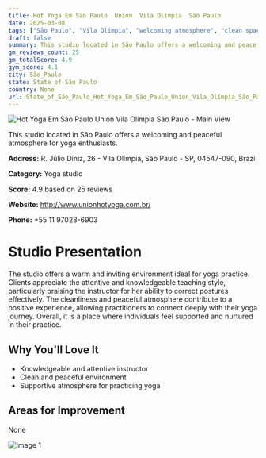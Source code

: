 ```yaml
---
title: Hot Yoga Em São Paulo  Union  Vila Olímpia  São Paulo
date: 2025-03-08
tags: ["São Paulo", "Vila Olímpia", "welcoming atmosphere", "clean space", "São Paulo"]  
draft: false
summary: This studio located in São Paulo offers a welcoming and peaceful atmosphere for yoga enthusiasts.
gm_reviews_count: 25
gm_totalScore: 4.9
gym_score: 4.1
city: São_Paulo
state: State of São Paulo
country: None
url: State_of_São_Paulo_Hot_Yoga_Em_São_Paulo_Union_Vila_Olímpia_São_Paulo
---
```


<div className="aspect-[16/9] relative my-8">
  <img 
    src="https://lh5.googleusercontent.com/p/AF1QipPTJHjCNppT5LgLLqbGt6VuHVwH-wxtY4b1JPJF=w1920-h1080-k-no"
    alt="Hot Yoga Em São Paulo  Union  Vila Olímpia  São Paulo - Main View"
    className="object-cover absolute inset-0 w-full h-full rounded-lg"
  />
</div>

This studio located in São Paulo offers a welcoming and peaceful atmosphere for yoga enthusiasts.

**Address:** R. Júlio Diniz, 26 - Vila Olímpia, São Paulo - SP, 04547-090, Brazil

**Category:** Yoga studio

**Score:** 4.9 based on 25 reviews

**Website:** http://www.unionhotyoga.com.br/

**Phone:** +55 11 97028-6903

# Studio Presentation

The studio offers a warm and inviting environment ideal for yoga practice. Clients appreciate the attentive and knowledgeable teaching style, particularly praising the instructor for her ability to correct postures effectively. The cleanliness and peaceful atmosphere contribute to a positive experience, allowing practitioners to connect deeply with their yoga journey. Overall, it is a place where individuals feel supported and nurtured in their practice.



## Why You'll Love It

- Knowledgeable and attentive instructor
- Clean and peaceful environment
- Supportive atmosphere for practicing yoga

## Areas for Improvement

None

<div className="grid grid-cols-1 xl:grid-cols-2 gap-4 my-8">
<div className="aspect-[4/3] relative"><img src="https://streetviewpixels-pa.googleapis.com/v1/thumbnail?panoid=LUiHpg6btm_Gct5hFbPQdA&cb_client=maps_sv.tactile.gps&w=203&h=100&yaw=309.67346&pitch=0&thumbfov=100" alt="Image 1" className="object-cover absolute inset-0 w-full h-full rounded-lg" /></div>
</div>